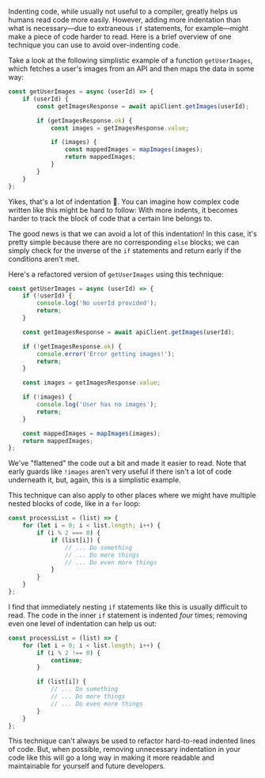 Indenting code, while usually not useful to a compiler, greatly helps us humans read code more easily. However, adding more indentation than what is necessary––due to extraneous `if` statements, for example––might make a piece of code harder to read. Here is a brief overview of one technique you can use to avoid over-indenting code.

Take a look at the following simplistic example of a function `getUserImages`, which fetches a user's images from an API and then maps the data in some way:

```js
const getUserImages = async (userId) => {
    if (userId) {
        const getImagesResponse = await apiClient.getImages(userId);

        if (getImagesResponse.ok) {
            const images = getImagesResponse.value;

            if (images) {
                const mappedImages = mapImages(images);
                return mappedImages;
            }
        }
    }
};
```

Yikes, that's a lot of indentation 😬. You can imagine how complex code written like this might be hard to follow: With more indents, it becomes harder to track the block of code that a certain line belongs to.

The good news is that we can avoid a lot of this indentation! In this case, it's pretty simple because there are no corresponding `else` blocks; we can simply check for the inverse of the `if` statements and return early if the conditions aren't met.

Here's a refactored version of `getUserImages` using this technique:

```js
const getUserImages = async (userId) => {
    if (!userId) {
        console.log('No userId provided');
        return;
    }

    const getImagesResponse = await apiClient.getImages(userId);

    if (!getImagesResponse.ok) {
        console.error('Error getting images!');
        return;
    }

    const images = getImagesResponse.value;

    if (!images) {
        console.log('User has no images');
        return;
    }

    const mappedImages = mapImages(images);
    return mappedImages;
};
```

We've "flattened" the code out a bit and made it easier to read. Note that early guards like `!images` aren't very useful if there isn't a lot of code underneath it, but, again, this is a simplistic example.

This technique can also apply to other places where we might have multiple nested blocks of code, like in a `for` loop:

```js
const processList = (list) => {
    for (let i = 0; i < list.length; i++) {
        if (i % 2 === 0) {
            if (list[i]) {
                // ... Do something
                // ... Do more things
                // ... Do even more things
            }
        }
    }
};
```

I find that immediately nesting `if` statements like this is usually difficult to read. The code in the inner `if` statement is indented _four_ times; removing even one level of indentation can help us out:

```js
const processList = (list) => {
    for (let i = 0; i < list.length; i++) {
        if (i % 2 !== 0) {
            continue;
        }

        if (list[i]) {
            // ... Do something
            // ... Do more things
            // ... Do even more things
        }
    }
};
```

This technique can't always be used to refactor hard-to-read indented lines of code. But, when possible, removing unnecessary indentation in your code like this will go a long way in making it more readable and maintainable for yourself and future developers.

<OpenToWork />

<ConnectSection />
